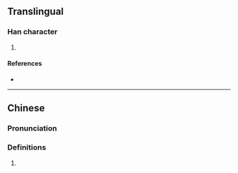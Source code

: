 {{character info/new}}
==Translingual==

===Han character===
{{Han char|rn=30|rad=口|as=11|sn=14|four=|canj=RFBG|ids=⿰口堂}}

# {{defn|Han|sort=口11}}

====References====
* {{Han ref|kx=0206.201|hdz=10676.030|uh=5621|ud=22049}}

----

==Chinese==
{{zh-forms}}

===Pronunciation===
{{zh-pron
|m=tāng
|cat=
}}

===Definitions===
{{zh-hanzi}}

# {{rfdef|zh}}